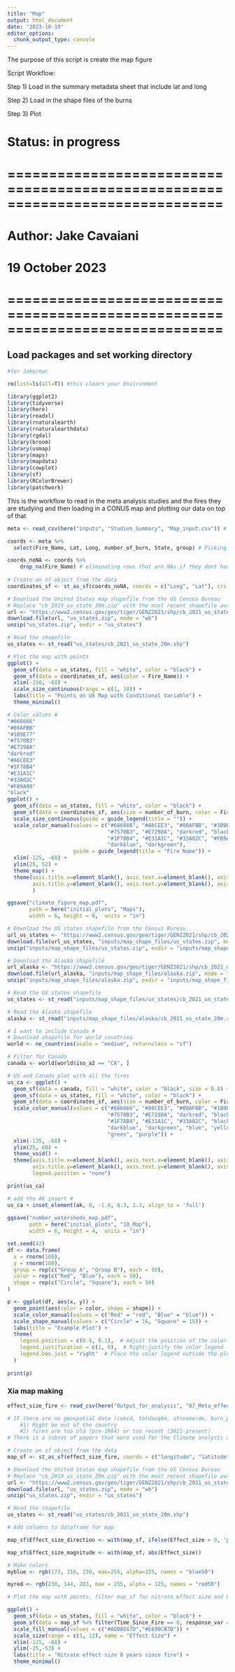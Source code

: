 ```yaml
---
title: "Map"
output: html_document
date: "2023-10-19"
editor_options: 
  chunk_output_type: console
---
```

The purpose of this script is create the map figure 

Script Workflow:

Step 1) Load in the summary metadata sheet that include lat and long

Step 2) Load in the shape files of the burns

Step 3) Plot


# Status: in progress

# ==============================================================================
# Author: Jake Cavaiani 
# 19 October 2023
# ==============================================================================

## Load packages and set working directory
```r
#for Jake/mac

rm(list=ls(all=T)) #this clears your Environment

library(ggplot2)
library(tidyverse)
library(here)
library(readxl)
library(rnaturalearth)
library(rnaturalearthdata)
library(rgdal)
library(broom)
library(usmap)
library(maps)
library(mapdata)
library(cowplot)
library(sf)
library(RColorBrewer)
library(patchwork)
```

This is the workflow to read in the meta analysis studies and the fires they are studying and then loading in a CONUS map and plotting our data on top of that
```r
meta <- read_csv(here("inputs", "Studies_Summary", "Map_input.csv")) # reading in the finalized filtered meta-analysis papers. 

coords <- meta %>% 
  select(Fire_Name, Lat, Long, number_of_burn, State, group) # Picking only the columns I want 

coords_noNA <- coords %>% 
    drop_na(Fire_Name) # eliminating rows that are NAs if they dont have an associated fire name with it. 
 
# Create an sf object from the data
coordinates_sf <- st_as_sf(coords_noNA, coords = c("Long", "Lat"), crs = 4326)

# Download the United States map shapefile from the US Census Bureau
# Replace "cb_2019_us_state_20m.zip" with the most recent shapefile available
url <- "https://www2.census.gov/geo/tiger/GENZ2021/shp/cb_2021_us_state_20m.zip"
download.file(url, "us_states.zip", mode = "wb")
unzip("us_states.zip", exdir = "us_states")

# Read the shapefile
us_states <- st_read("us_states/cb_2021_us_state_20m.shp")

# Plot the map with points
ggplot() +
  geom_sf(data = us_states, fill = "white", color = "black") +
  geom_sf(data = coordinates_sf, aes(color = Fire_Name)) +
  xlim(-150, -68) +
  scale_size_continuous(range = c(1, 10)) +
  labs(title = "Points on US Map with Conditional Variable") +
  theme_minimal()

# Color values #
"#666666"
"#00AFBB"
"#1B9E77"
"#7570B3"
"#E7298A"
"darkred"
"#A6CEE3"
"#1F78B4"
"#E31A1C"
"#33A02C"
"#FB9A99"
"black"
ggplot() +
  geom_sf(data = us_states, fill = "white", color = "black") +
  geom_sf(data = coordinates_sf, aes(size = number_of_burn, color = Fire_Name)) +
  scale_size_continuous(guide = guide_legend(title = "")) +
  scale_color_manual(values = c("#666666", "#A6CEE3", "#00AFBB", "#1B9E77",
                                "#7570B3", "#E7298A", "darkred", "black", 
                                "#1F78B4", "#E31A1C", "#33A02C", "#FB9A99",
                                "darkblue", "darkgreen"), 
                     guide = guide_legend(title = "Fire Name")) +
  xlim(-125, -68) +
  ylim(25, 52) +
  theme_map() +
  theme(axis.title.x=element_blank(), axis.text.x=element_blank(), axis.ticks.x=element_blank(),
        axis.title.y=element_blank(), axis.text.y=element_blank(), axis.ticks.y=element_blank(),
        )

ggsave("climate_figure_map.pdf",
       path = here("initial_plots", "Maps"),
       width = 6, height = 8,  units = "in")


```

```r
# Download the US states shapefile from the Census Bureau
url_us_states <- "https://www2.census.gov/geo/tiger/GENZ2021/shp/cb_2021_us_state_20m.zip"
download.file(url_us_states, "inputs/map_shape_files/us_states.zip", mode = "wb")
unzip("inputs/map_shape_files/us_states.zip", exdir = "inputs/map_shape_files/us_states")

# Download the Alaska shapefile
url_alaska <- "https://www2.census.gov/geo/tiger/GENZ2021/shp/cb_2021_us_state_20m.zip"
download.file(url_alaska, "inputs/map_shape_files/alaska.zip", mode = "wb")
unzip("inputs/map_shape_files/alaska.zip", exdir = "inputs/map_shape_files/alaska")

# Read the US states shapefile
us_states <- st_read("inputs/map_shape_files/us_states/cb_2021_us_state_20m.shp")

# Read the Alaska shapefile
alaska <- st_read("inputs/map_shape_files/alaska/cb_2021_us_state_20m.shp")

# I want to include Canada # 
# Download shapefile for world countries
world <- ne_countries(scale = "medium", returnclass = "sf")

# Filter for Canada
canada <- world[world$iso_a2 == "CA", ]

# US and Canada plot with all the fires
us_ca <- ggplot() +
  geom_sf(data = canada, fill = "white", color = "black", size = 0.8) +
  geom_sf(data = us_states, fill = "white", color = "black") +
  geom_sf(data = coordinates_sf, aes(size = number_of_burn, color = Fire_Name)) +
  scale_color_manual(values = c("#666666", "#A6CEE3", "#00AFBB", "#1B9E77",
                                "#7570B3", "#E7298A", "darkred", "black", 
                                "#1F78B4", "#E31A1C", "#33A02C", "black",
                                "darkblue", "darkgreen", "blue", "yellow", "red",
                                "green", "purple")) +
  xlim(-135, -68) +
  ylim(25, 60) +
  theme_void() +
  theme(axis.title.x=element_blank(), axis.text.x=element_blank(), axis.ticks.x=element_blank(),
        axis.title.y=element_blank(), axis.text.y=element_blank(), axis.ticks.y=element_blank(),
        legend.position = "none")

print(us_ca)

# add the AK insert #
us_ca + inset_element(ak, 0, -1.0, 0.3, 1.3, align_to = 'full')
  
ggsave("number_watersheds_map.pdf",
       path = here("initial_plots", "10_Map"),
       width = 6, height = 4,  units = "in")

```

```r
set.seed(42)
df <- data.frame(
  x = rnorm(100),
  y = rnorm(100),
  group = rep(c("Group A", "Group B"), each = 50),
  color = rep(c("Red", "Blue"), each = 50),
  shape = rep(c("Circle", "Square"), each = 50)
)

p <- ggplot(df, aes(x, y)) +
  geom_point(aes(color = color, shape = shape)) +
  scale_color_manual(values = c("Red" = "red", "Blue" = "blue")) +
  scale_shape_manual(values = c("Circle" = 16, "Square" = 15)) +
  labs(title = "Example Plot") +
  theme(
    legend.position = c(0.9, 0.1),  # Adjust the position of the color legend
    legend.justification = c(1, 0),  # Right-justify the color legend
    legend.box.just = "right"  # Place the color legend outside the plot area
  )
 
print(p)

```

### Xia map making ###
```r
effect_size_fire <- read_csv(here("Output_for_analysis", "07_Meta_effect_size_models",  "effect_size_geospatial_fire_lat_long.csv")) # effect size data frame with lat longs and geospatial data and fire names

# IF there are no geospatial data (comid, totdasqkm, streamorde, burn_percentage) its because the watersheds couldn't be pulled from the NHD+ database. This might be because:
    #1) Might be out of the country
    #2) fires are too old (pre-1984) or too recent (2021-present)
# There is a subset of papers that were used for the Climate analysis and a subset of papers that were used for the burn percentage analysis due to these factors. So unfortunately this is what we got to work with. 

# Create an sf object from the data
map_sf <- st_as_sf(effect_size_fire, coords = c("longitude", "latitude"), crs = 4326)

# Download the United States map shapefile from the US Census Bureau
# Replace "cb_2019_us_state_20m.zip" with the most recent shapefile available
url <- "https://www2.census.gov/geo/tiger/GENZ2021/shp/cb_2021_us_state_20m.zip"
download.file(url, "us_states.zip", mode = "wb")
unzip("us_states.zip", exdir = "us_states")

# Read the shapefile
us_states <- st_read("us_states/cb_2021_us_state_20m.shp")

# Add columns to dataframe for map

map_sf$Effect_size_direction <- with(map_sf, ifelse(Effect_size > 0, 'positive','negative'))

map_sf$Effect_size_magnitude <- with(map_sf, abs(Effect_size))

# Make colors
myblue <- rgb(173, 216, 230, max=255, alpha=125, names = "blue50")

myred <- rgb(230, 144, 203, max = 255, alpha = 125, names = "red50")

# Plot the map with points, filter map_sf for nitrate effect size and 0 years since fire

ggplot() +
  geom_sf(data = us_states, fill = "white", color = "black") +
  geom_sf(data = map_sf %>% filter(Time_Since_Fire == 0, response_var == "NO3_Interp") %>% arrange(desc(Effect_size_magnitude)), aes(size = Effect_size_magnitude, fill = Effect_size_direction), shape = 21) +
  scale_fill_manual(values = c("#ADD8E67D","#E690CB7D")) +
  scale_size(range = c(1, 12), name = "Effect Size") +
  xlim(-125, -68) +
  ylim(-25,-53) +
  labs(title = "Nitrate effect size 0 years since fire") +
  theme_minimal()
```






